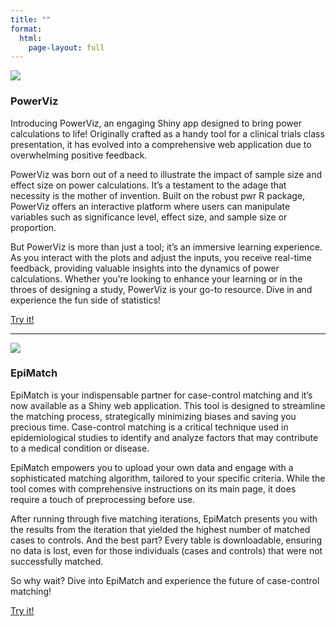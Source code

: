 ```yaml
---
title: ""
format:
  html: 
    page-layout: full
---
```




::: { .img-text }

::: { .img-group }
[![](../static/images/powerViz.png)](https://kylegrealis.shinyapps.io/powerViz/){target="_blank"}
:::

::: { .text-grp }

### PowerViz

Introducing PowerViz, an engaging Shiny app designed to bring power calculations to life! Originally crafted as a handy tool for a clinical trials class presentation, it has evolved into a comprehensive web application due to overwhelming positive feedback.

PowerViz was born out of a need to illustrate the impact of sample size and effect size on power calculations. It's a testament to the adage that necessity is the mother of invention. Built on the robust pwr R package, PowerViz offers an interactive platform where users can manipulate variables such as significance level, effect size, and sample size or proportion.

But PowerViz is more than just a tool; it's an immersive learning experience. As you interact with the plots and adjust the inputs, you receive real-time feedback, providing valuable insights into the dynamics of power calculations. Whether you're looking to enhance your learning or in the throes of designing a study, PowerViz is your go-to resource. Dive in and experience the fun side of statistics!

::: { .cntr-btn }
[Try it!](https://kylegrealis.shinyapps.io/powerViz/){target="_blank" .btn}
:::

:::

:::

---

::: { .img-text }

::: { .img-group }
[![](../static/images/epiMatch.png)](https://kylegrealis.shinyapps.io/case-control-matching/){target="_blank"}
:::

::: { .text-grp }

### EpiMatch

EpiMatch is your indispensable partner for case-control matching and it's now available as a Shiny web application. This tool is designed to streamline the matching process, strategically minimizing biases and saving you precious time. Case-control matching is a critical technique used in epidemiological studies to identify and analyze factors that may contribute to a medical condition or disease.

EpiMatch empowers you to upload your own data and engage with a sophisticated matching algorithm, tailored to your specific criteria. While the tool comes with comprehensive instructions on its main page, it does require a touch of preprocessing before use.

After running through five matching iterations, EpiMatch presents you with the results from the iteration that yielded the highest number of matched cases to controls. And the best part? Every table is downloadable, ensuring no data is lost, even for those individuals (cases and controls) that were not successfully matched.

So why wait? Dive into EpiMatch and experience the future of case-control matching!

::: { .cntr-btn }
[Try it!](https://kylegrealis.shinyapps.io/powerViz/){target="_blank" .btn}
:::

:::

:::
